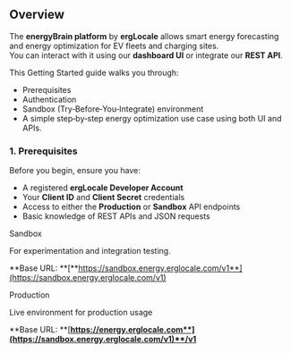 ##  **Overview**

The **energyBrain platform** by **ergLocale** allows smart energy forecasting and energy optimization for EV fleets and charging sites.\
You can interact with it using our **dashboard UI** or integrate our **REST API**.

This Getting Started guide walks you through:

- Prerequisites
- Authentication
- Sandbox (Try‑Before‑You‑Integrate) environment
- A simple step‑by‑step energy optimization use case using both UI and APIs.

### 1. Prerequisites

Before you begin, ensure you have:

- A registered **ergLocale Developer Account**
- Your **Client ID** and **Client Secret** credentials
- Access to either the **Production** or **Sandbox** API endpoints
- Basic knowledge of REST APIs and JSON requests

<Info>
  Sandbox

  For experimentation and integration testing.

  **Base URL: **[**https://sandbox.energy.erglocale.com/v1**](https://sandbox.energy.erglocale.com/v1)
</Info>

<Info>
  Production

  Live environment for production usage

  **Base URL: **[**https://energy.erglocale.com**](https://sandbox.energy.erglocale.com/v1)**/v1**
</Info>